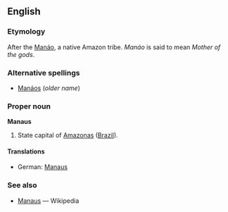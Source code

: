 ==English==

===Etymology===
After the [[Manáo]], a native Amazon tribe.  ''Manáo'' is said to mean ''Mother of the gods''.

===Alternative spellings===
*[[Manáos]] (''older name'')

===Proper noun===
'''Manaus'''
# State capital of [[Amazonas]] ([[Brazil]]).

====Translations====
*German: [[Manaus]]

===See also===
*[[w:Manaus|Manaus]] — Wikipedia